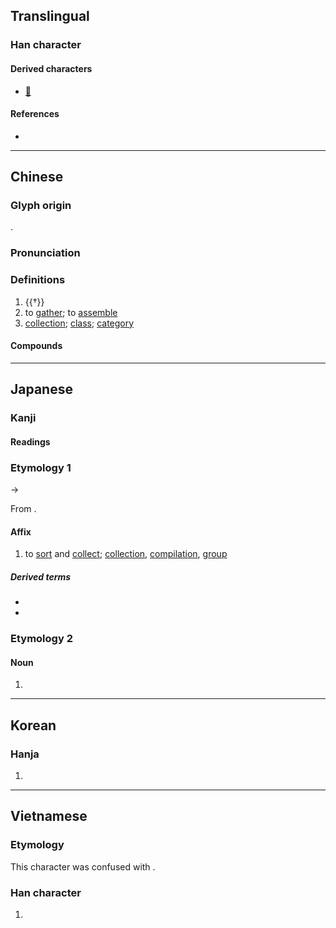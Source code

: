 {{also|彚|汇}}
{{character info/new}}
==Translingual==

===Han character===
{{Han char|rn=58|rad=彐|as=10|sn=13|four=27904|canj=VMBWD|ids=⿳彑冖果}}

====Derived characters====
* [[𧁸]]

====References====
* {{Han ref|kx=0362.210|dkj=09936|dj=0681.020|hdz=20962.040|uh=5F59|ud=24409|bh=B74A|bd=46922}}

----

==Chinese==
{{zh-forms|s=汇|alt=彚,𢑥}}

===Glyph origin===
{{Han etym}}
{{Han compound|㣇|胃|ls=psc|c1=s|c2=p|abb2=y}}.

===Pronunciation===
{{zh-pron
|m=huì
|c=wai6,wui6,leoi6
|h=pfs=fi
|mn=hōe/xm,qz,tw:lūi
|mc=y
|oc=y
|ma=
|cat=v,n
}}

===Definitions===
{{zh-hanzi}}

# {{†}} {{zh-alt-form|蝟|[[hedgehog]]}}
# to [[gather]]; to [[assemble]]
# [[collection]]; [[class]]; [[category]]

====Compounds====
{{zh-der|基本詞彙|彙整|彙集|品彙|彙刊|彙編|彙報|字彙|草字彙|詞彙學|辭彙|語彙|詞彙}}

----

==Japanese==

===Kanji===
{{ja-kanji|grade=c|rs=彐10}}

====Readings====
{{ja-readings
|goon=い<ゐ
|kanon=い<ゐ
|kun=はりねずみ-, あつ-める, たぐい-
}}

===Etymology 1===
{{ja-kanjitab|い|yomi=on}}
{{IPAchar|/wi/}} → {{IPAchar|/i/}}

From {{der|ja|ltc|sort=い|-}} {{ltc-l|彙}}.

====Affix====
{{ja-pos|affix|い|hhira=ゐ}}

# to [[sort]] and [[collect]]; [[collection]], [[compilation]], [[group]]

=====Derived terms=====
{{der-top}}
* {{ja-r|語彙|ごい}}
* {{ja-r|彙報|いほう}}
{{der-bottom}}

===Etymology 2===
{{ja-kanjitab|はりねずみ}}

====Noun====
{{ja-noun|はりねずみ|ハリネズミ}}

# {{alt sp|ja|針鼠||[[hedgehog]]}}

----

==Korean==

===Hanja===
{{ko-hanja|hangeul=휘|eumhun=|rv=hwi|mr=hwi|y=hwi}}

# {{rfdef|ko|sort=彐10}}

----

==Vietnamese==

===Etymology===
This character was confused with {{zh-l|*暈}}.

===Han character===
{{vi-hantu|[[vừng]], [[vị]], [[vựng]], [[hối]]|rs=彐10}}

# {{rfdef|vi|sort=彐10}}